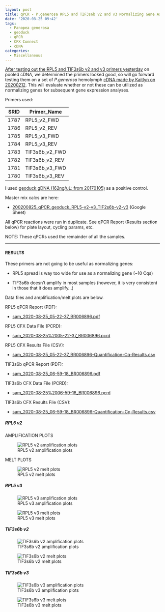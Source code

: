 ```yaml
---
layout: post
title: qPCR - P.generosa RPL5 and TIF3s6b v2 and v3 Normalizing Gene Assessment
date: '2020-08-25 09:42'
tags:
  - Panopea generosa
  - geoduck
  - qPCR
  - CFX Connect
  - cDNA
categories:
  - Miscellaneous
---
```

[After testing out the RPL5 and TIF3s6b v2 and v3 primers yesterday](https://robertslab.github.io/sams-notebook/2020/08/24/qPCR-P.generosa-RPL5-v2-v3-and-TIF3s6b-v2-v3-Primer-Tests.html) on pooled cDNA, we determined the primers looked good, so will go forward testing them on a set of _P.generosa_ hemolymph [cDNA made by Kaitlyn on 20200212](https://genefish.wordpress.com/2020/02/12/kaitlyns-notebook-testing-new-primers-on-geoduck-hemolymph-rna/). This will evaluate whether or not these can be utilized as normalizing genes for subsequent gene expression analyses.


Primers used:

| SRID | Primer_Name    |
|------|----------------|
| 1787 | RPL5_v2_FWD    |
| 1786 | RPL5_v2_REV    |
| 1785 | RPL5_v3_FWD    |
| 1784 | RPL5_v3_REV    |
| 1783 | TIF3s6b_v2_FWD |
| 1782 | TIF3s6b_v2_REV |
| 1781 | TIF3s6b_v3_FWD |
| 1780 | TIF3s6b_v3_REV |

I used [geoduck gDNA (162ng/uL; from 20170105)](https://robertslab.github.io/sams-notebook/2017/01/05/dna-isolation-geoduck-gdna-for-illumina-initiated-sequencing-project.html) as a positive control.

Master mix calcs are here:

- [200200825_qPCR_geoduck_RPL5-v2-v3_TIF2s6b-v2-v3](https://docs.google.com/spreadsheets/d/17VjL38kjRQkRdMdIsdqPhtWCFAvkX_dJTY-DX2iCLTA/edit?usp=sharing) (Google Sheet)

All qPCR reactions were run in duplicate. See qPCR Report (Results section below) for plate layout, cycling params, etc.

NOTE: These qPCRs used the remainder of all the samples.

---

#### RESULTS


These primers are not going to be useful as normalizing genes:

- RPL5 spread is way too wide for use as a normalizing gene (~10 Cqs)

- TIF3s6b doesn't amplify in most samples (however, it is very consistent in those that it does amplify...)

Data files and amplification/melt plots are below.

RPL5 qPCR Report (PDF):

- [sam_2020-08-25_05-22-37_BR006896.pdf](https://owl.fish.washington.edu/Athaliana/qPCR_data/qPCR_reports/sam_2020-08-25_05-22-37_BR006896.pdf)

RPL5 CFX Data File (PCRD):

- [sam_2020-08-25%2005-22-37_BR006896.pcrd](https://owl.fish.washington.edu/scaphapoda/qPCR_data/cfx_connect_data/sam_2020-08-25%2005-22-37_BR006896.pcrd)

RPL5 CFX Results File (CSV):

- [sam_2020-08-25_05-22-37_BR006896-Quantification-Cq-Results.csv](https://owl.fish.washington.edu/Athaliana/qPCR_data/sam_2020-08-25_05-22-37_BR006896-Quantification-Cq-Results.csv)


TIF3s6b qPCR Report (PDF):

- [sam_2020-08-25_06-59-18_BR006896.pdf](https://owl.fish.washington.edu/Athaliana/qPCR_data/qPCR_reports/sam_2020-08-25_06-59-18_BR006896.pdf)

TIF3s6b CFX Data File (PCRD):

- [sam_2020-08-25%2006-59-18_BR006896.pcrd](https://owl.fish.washington.edu/scaphapoda/qPCR_data/cfx_connect_data/sam_2020-08-25%2006-59-18_BR006896.pcrd)

TIF3s6b CFX Results File (CSV):

- [sam_2020-08-25_06-59-18_BR006896-Quantification-Cq-Results.csv](https://owl.fish.washington.edu/Athaliana/qPCR_data/sam_2020-08-25_06-59-18_BR006896-Quantification-Cq-Results.csv)


##### RPL5 v2



AMPLIFICATION PLOTS

![RPL5 v2 amplification plots](https://owl.fish.washington.edu/Athaliana/qPCR_data/sam_2020-08-25_05-22-37_BR006896_RPL5-v2_amp-plots.png)

MELT PLOTS

![RPL5 v2 melt plots](https://owl.fish.washington.edu/Athaliana/qPCR_data/sam_2020-08-25_05-22-37_BR006896_RPL5-v2_melt-plots.png)

##### RPL5 v3

![RPL5 v3 amplification plots](https://owl.fish.washington.edu/Athaliana/qPCR_data/sam_2020-08-25_05-22-37_BR006896_RPL5-v3_amp-plots.png)

![RPL5 v3 melt plots](https://owl.fish.washington.edu/Athaliana/qPCR_data/sam_2020-08-25_05-22-37_BR006896_RPL5-v3_melt-plots.png)

##### TIF3s6b v2

![TIF3s6b v2 amplification plots](https://owl.fish.washington.edu/Athaliana/qPCR_data/sam_2020-08-25_06-59-18_BR006896_TIF3s6b-v2_amp-plots.png)

![TIF3s6b v2 melt plots](https://owl.fish.washington.edu/Athaliana/qPCR_data/sam_2020-08-25_06-59-18_BR006896_TIF3s6b-v2_melt-plots.png)


##### TIF3s6b v3

![TIF3s6b v3 amplification plots](https://owl.fish.washington.edu/Athaliana/qPCR_data/sam_2020-08-25_06-59-18_BR006896_TIF3s6b-v3_amp-plots.png)

![TIF3s6b v3 melt plots](https://owl.fish.washington.edu/Athaliana/qPCR_data/sam_2020-08-25_06-59-18_BR006896_TIF3s6b-v3_melt-plots.png)
